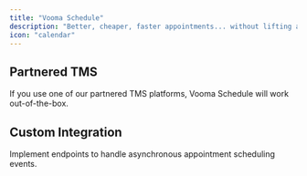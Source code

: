 ```yaml
---
title: "Vooma Schedule"
description: "Better, cheaper, faster appointments... without lifting a finger"
icon: "calendar"
---
```



<BetaBanner />


## Partnered TMS

If you use one of our partnered TMS platforms, Vooma Schedule will work out-of-the-box.

## Custom Integration

<AccordionGroup>
  <Accordion title="Set up Movement sync">
    <MovementSync />
  </Accordion>
  <Accordion title="Receive webhooks on scheduling events">
    Implement endpoints to handle asynchronous appointment scheduling events.
  </Accordion>
</AccordionGroup>
